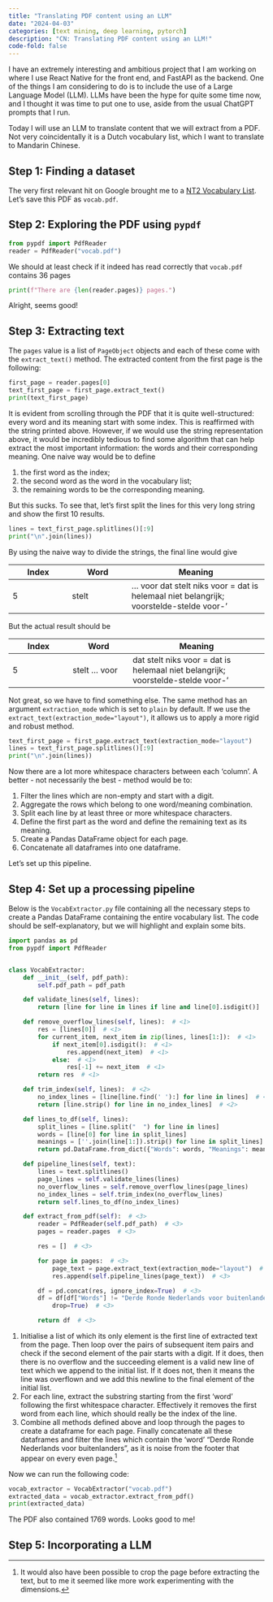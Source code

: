```yaml
---
title: "Translating PDF content using an LLM"
date: "2024-04-03"
categories: [text mining, deep learning, pytorch]
description: "CN: Translating PDF content using an LLM!"
code-fold: false
---
```


I have an extremely interesting and ambitious project that I am working on where I use React Native for the front end, and FastAPI as the backend.
One of the things I am considering to do is to include the use of a Large Language Model (LLM).
LLMs have been the hype for quite some time now, and I thought it was time to put one to use, aside from the usual ChatGPT prompts that I run.

Today I will use an LLM to translate content that we will extract from a PDF.
Not very coincidentally it is a Dutch vocabulary list, which I want to translate to Mandarin Chinese.

## Step 1: Finding a dataset

The very first relevant hit on Google brought me to a [NT2 Vocabulary List](https://www.nt2.nl/documenten/dm-derde_ronde-woordenlijst-lowres.pdf){target="_blank"}.
Let's save this PDF as `vocab.pdf`.

## Step 2: Exploring the PDF using `pypdf`

```python
from pypdf import PdfReader
reader = PdfReader("vocab.pdf")
```

We should at least check if it indeed has read correctly that `vocab.pdf` contains 36 pages

```python
print(f"There are {len(reader.pages)} pages.")
```

Alright, seems good!

## Step 3: Extracting text

The `pages` value is a list of `PageObject` objects and each of these come with the `extract_text()` method.
The extracted content from the first page is the following:

```python
first_page = reader.pages[0]
text_first_page = first_page.extract_text()
print(text_first_page)
```

It is evident from scrolling through the PDF that it is quite well-structured: every word and its meaning start with some index.
This is reaffirmed with the string printed above.
However, if we would use the string representation above, it would be incredibly tedious to find some algorithm that can help extract the most important information: the words and their corresponding meaning.
One naive way would be to define

1.  the first word as the index;
2.  the second word as the word in the vocabulary list;
3.  the remaining words to be the corresponding meaning.

But this sucks.
To see that, let's first split the lines for this very long string and show the first 10 results.

```python
lines = text_first_page.splitlines()[:9]
print("\n".join(lines))
```

By using the naive way to divide the strings, the final line would give

| Index | Word  | Meaning                                                                                  |
|-----------------|-----------------|---------------------------------------|
| 5     | stelt | ... voor dat stelt niks voor = dat is helemaal niet belangrijk; voorstelde-stelde voor-' |

But the actual result should be

| Index | Word           | Meaning                                                                         |
|-----------------|-----------------|--------------------------------------|
| 5     | stelt ... voor | dat stelt niks voor = dat is helemaal niet belangrijk; voorstelde-stelde voor-' |

Not great, so we have to find something else.
The same method has an argument `extraction_mode` which is set to `plain` by default.
If we use the `extract_text(extraction_mode="layout")`, it allows us to apply a more rigid and robust method.

```python
text_first_page = first_page.extract_text(extraction_mode="layout")
lines = text_first_page.splitlines()[:9]
print("\n".join(lines))
```

Now there are a lot more whitespace characters between each 'column'.
A better - not necessarily the best - method would be to:

1.  Filter the lines which are non-empty and start with a digit.
2.  Aggregate the rows which belong to one word/meaning combination.
3.  Split each line by at least three or more whitespace characters.
4.  Define the first part as the word and define the remaining text as its meaning.
5.  Create a Pandas DataFrame object for each page.
6.  Concatenate all dataframes into one dataframe.

Let's set up this pipeline.

## Step 4: Set up a processing pipeline

Below is the `VocabExtractor.py` file containing all the necessary steps to create a Pandas DataFrame containing the entire vocabulary list.
The code should be self-explanatory, but we will highlight and explain some bits.

```python
import pandas as pd
from pypdf import PdfReader


class VocabExtractor:
    def __init__(self, pdf_path):
        self.pdf_path = pdf_path

    def validate_lines(self, lines):
        return [line for line in lines if line and line[0].isdigit()]

    def remove_overflow_lines(self, lines):  # <1>
        res = [lines[0]]  # <1>
        for current_item, next_item in zip(lines, lines[1:]):  # <1>
            if next_item[0].isdigit():  # <1>
                res.append(next_item)  # <1>
            else:  # <1>
                res[-1] += next_item  # <1>
        return res  # <1>

    def trim_index(self, lines):  # <2>
        no_index_lines = [line[line.find(' '):] for line in lines]  # <2>
        return [line.strip() for line in no_index_lines]  # <2>

    def lines_to_df(self, lines):
        split_lines = [line.split("  ") for line in lines]
        words = [line[0] for line in split_lines]
        meanings = [''.join(line[1:]).strip() for line in split_lines]
        return pd.DataFrame.from_dict({"Words": words, "Meanings": meanings})

    def pipeline_lines(self, text):
        lines = text.splitlines()
        page_lines = self.validate_lines(lines)
        no_overflow_lines = self.remove_overflow_lines(page_lines)
        no_index_lines = self.trim_index(no_overflow_lines)
        return self.lines_to_df(no_index_lines)

    def extract_from_pdf(self):  # <3>
        reader = PdfReader(self.pdf_path)  # <3>
        pages = reader.pages  # <3>

        res = []  # <3>

        for page in pages:  # <3>
            page_text = page.extract_text(extraction_mode="layout")  # <3>
            res.append(self.pipeline_lines(page_text))  # <3>

        df = pd.concat(res, ignore_index=True)  # <3>
        df = df[df["Words"] != "Derde Ronde Nederlands voor buitenlanders"].reset_index(
            drop=True)  # <3>

        return df  # <3>
```

1.  Initialise a list of which its only element is the first line of extracted text from the page. Then loop over the pairs of subsequent item pairs and check if the second element of the pair starts with a digit. If it does, then there is no overflow and the succeeding element is a valid new line of text which we append to the initial list. If it does not, then it means the line was overflown and we add this newline to the final element of the initial list.
2.  For each line, extract the substring starting from the first 'word' following the first whitespace character. Effectively it removes the first word from each line, which should really be the index of the line.
3.  Combine all methods defined above and loop through the pages to create a dataframe for each page. Finally concatenate all these dataframes and filter the lines which contain the 'word' "Derde Ronde Nederlands voor buitenlanders", as it is noise from the footer that appear on every even page.[^1]

[^1]: It would also have been possible to crop the page before extracting the text, but to me it seemed like more work experimenting with the dimensions.

Now we can run the following code:

```python
vocab_extractor = VocabExtractor("vocab.pdf")
extracted_data = vocab_extractor.extract_from_pdf()
print(extracted_data)
```

The PDF also contained 1769 words.
Looks good to me!

## Step 5: Incorporating a LLM
